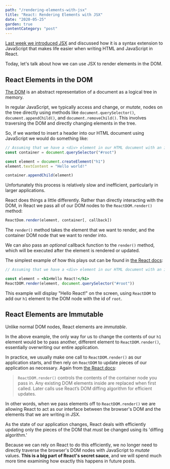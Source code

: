 ```yaml
---
path: "/rendering-elements-with-jsx"
title: "React: Rendering Elements with JSX"
date: "2020-05-25"
garden: true
contentCategory: "post"
---
```


[Last week we introduced JSX](/jsx-basics) and discussed how it is a syntax extension to JavaScript that makes life easier when writing HTML and JavaScript in React.

Today, let's talk about how we can use JSX to render elements in the DOM.

## React Elements in the DOM

[The DOM](https://developer.mozilla.org/en-US/docs/Web/API/Document_Object_Model) is an abstract representation of a document as a logical tree in memory.

In regular JavaScript, we typically access and change, or _mutate_, nodes on the tree directly using methods like `document.querySelector()`, `document.appendChild()`, and `document.removeChild()`. This involves traversing the DOM and directly changing elements in the tree.

So, if we wanted to insert a header into our HTML document using JavaScript we would do something like:

```javascript
// Assuming that we have a <div> element in our HTML document with an id of 'root'
const container = document.querySelector("#root")

const element = document.createElement("h1")
element.textContent = "Hello world!"

container.appendChild(element)
```

Unfortunately this process is relatively slow and inefficient, particularly in larger applications.

React does things a little differently. Rather than directly interacting with the DOM, in React we pass all of our DOM nodes to the `ReactDOM.render()` method:

```jsx
ReactDom.render(element, container[, callback])
```

The `render()` method takes the element that we want to render, and the container DOM node that we want to render into.

We can also pass an _optional_ callback function to the `render()` method, which will be executed after the element is rendered or updated.

The simplest example of how this plays out can be found in [the React docs](https://reactjs.org/docs/rendering-elements.html#rendering-an-element-into-the-dom):

```jsx
// Assuming that we have a <div> element in our HTML document with an id of 'root'

const element = <h1>Hello React!</h1>
ReactDOM.render(element, document.querySelector("#root"))
```

This example will display "Hello React!" on the screen, using `ReactDOM` to add our `h1` element to the DOM node with the id of `root`.

## React Elements are Immutable

Unlike normal DOM nodes, React elements are _immutable_.

In the above example, the only way for us to change the contents of our `h1` element would be to pass another, different element to `ReactDOM.render()`, essentially overwriting our entire application.

In practice, we usually make one call to `ReactDOM.render()` as our application starts, and then rely on `ReactDOM` to update pieces of our application as necessary. Again from [the React docs](https://reactjs.org/docs/react-dom.html#render):

> `ReactDOM.render()` controls the contents of the container node you pass in. Any existing DOM elements inside are replaced when first called. Later calls use React’s DOM diffing algorithm for efficient updates.

In other words, when we pass elements off to `ReactDOM.render()` we are allowing React to act as our interface between the browser's DOM and the elements that we are writing in JSX.

As the state of our application changes, React deals with efficiently updating only the pieces of the DOM that _must_ be changed using its 'diffing algorithm.'

Because we can rely on React to do this efficiently, we no longer need to directly traverse the browser's DOM nodes with JavaScript to _mutate_ values. **This is a big part of React's secret sauce**, and we will spend much more time examining how exactly this happens in future posts.

